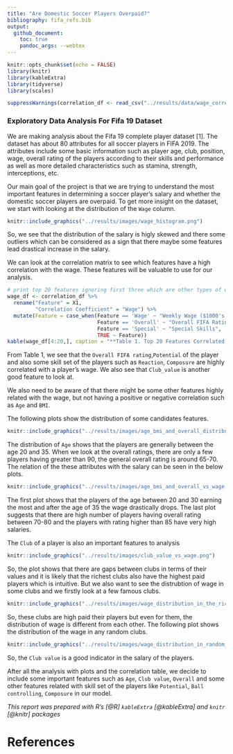 ```yaml
---
title: "Are Domestic Soccer Players Overpaid?"
bibliography: fifa_refs.bib
output: 
  github_document:
    toc: true
    pandoc_args: --webtex
---
```


```r
knitr::opts_chunk$set(echo = FALSE)
library(knitr)
library(kableExtra)
library(tidyverse)
library(scales)
```

```r
suppressWarnings(correlation_df <- read_csv("../results/data/wage_correlation_largest_20.csv"))
```

### Exploratory Data Analysis For Fifa 19 Dataset

We are making analysis about the Fifa 19 complete player dataset [1]. The dataset has about 80 attributes for all soccer players in FIFA 2019. The attributes include some basic information such as player age, club, position, wage, overall rating of the players according to their skills and performance as well as more detailed characteristics such as stamina, strength, interceptions, etc.

Our main goal of the project is that we are trying to understand the most important features in determining a soccer player's salary and whether the domestic soccer players are overpaid. To get more insight on the dataset, we start with looking at the distribution of the `Wage` column. 

```r
knitr::include_graphics("../results/images/wage_histogram.png")
```

So, we see that the distribution of the salary is higly skewed and there some outliers which can be considered as a sign that there maybe some features lead drastical increase in the salary.

We can look at the correlation matrix to see which features have a high correlation with the wage. These features will be valuable to use for our analysis.

```r
# print top 20 features ignoring first three which are other types of wage
wage_df <- correlation_df %>% 
  rename("Feature" = X1, 
         "Correlation Coefficient" = "Wage") %>% 
  mutate(Feature = case_when(Feature == 'Wage' ~ "Weekly Wage ($1000's)",
                             Feature == 'Overall' ~ "Overall FIFA Rating",
                             Feature == 'Special' ~ "Special Skills",
                             TRUE ~ Feature))
kable(wage_df[4:20,], caption = "**Table 1. Top 20 Features Correlated with Player Wage (Ignoring Wage/Salary Features)**")
```

From Table 1, we see that the `Overall FIFA rating`,` Potential` of the player and also some skill set of the players such as `Reaction`, `Composure` are highly correlated with a player's wage. We also see that `Club_value` is another good feature to look at.

We also need to be aware of that there might be some other features highly related with the wage, but not having a positive or negative correlation such as `Age` and `BMI`.

The following plots show the distribution of some candidates features.

```r
knitr::include_graphics("../results/images/age_bmi_and_overall_distribution.png")
```
The distribution of `Age` shows that the players are generally between the age 20 and 35. When we look at the overall ratings, there are only a few players having greater than 90, the general overall rating is around 65-70. The relation of the these attributes with the salary can be seen in the below plots.

```r
knitr::include_graphics("../results/images/age_bmi_and_overall_vs_wage.png")
```

The first plot shows that the players of the age between 20 and 30 earning the most and after the age of 35 the wage drastically drops. The last plot suggests that there are high number of players having overall rating between 70-80 and the players with rating higher than 85 have very high salaries.

The `Club` of a player is also an important features to analysis 

```r
knitr::include_graphics("../results/images/club_value_vs_wage.png")
```

So, the plot shows that there are gaps between clubs in terms of their values and it is likely that the richest clubs also have the highest paid players which is intuitive. But we also want to see the distrubtion of wage in some clubs and we firstly look at a few famous clubs.

```r
knitr::include_graphics("../results/images/wage_distribution_in_the_richest_clubs.png")
```
So, these clubs are high paid their players but even for them, the distribution of wage is different from each other. The following plot shows the distribution of the wage in any random clubs. 

```r
knitr::include_graphics("../results/images/wage_distribution_in_random_clubs.png")
```

So, the `Club value` is a good indicator in the salary of the players.

After all the analysis with plots and the correlation table, we decide to include some important features such as `Age`, `Club value`, `Overall` and some other features related with skill set of the players like `Potential`, `Ball controlling`, `Composure` in our model.

*This report was prepared with R's [@R] `kableExtra` [@kableExtra] and `knitr` [@knitr] packages*

# References
